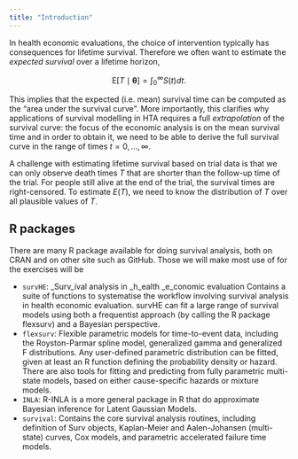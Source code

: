```yaml
---
title: "Introduction"
---
```


<!-- lifted from the RHTA survival analysis chapter -->

In health economic evaluations, the choice of intervention typically has consequences for lifetime survival. Therefore we often want to estimate the *expected survival* over a lifetime horizon,

$$
\mbox{E}[T \mid \boldsymbol{\theta}]= \int_0^\infty S(t)dt.
$$

This implies that the expected (i.e. mean) survival time can be computed as the "area under the survival curve". More importantly, this clarifies why applications of survival modelling in HTA requires a full *extrapolation* of the survival curve: the focus of the economic analysis is on the mean survival time and in order to obtain it, we need to be able to derive the full survival curve in the range of times $t = 0, \ldots, \infty$.

A challenge with estimating lifetime survival based on trial data is that we can only observe death times $T$ that are shorter than the follow-up time of the trial. For people still alive at the end of the trial, the survival times are right-censored. To estimate $E(T)$, we need to know the distribution of $T$ over all plausible values of $T$.

## R packages

There are many R package available for doing survival analysis, both on CRAN and on other site such as GitHub. Those we will make most use of for the exercises will be

-   `survHE`: \_Surv_ival analysis in \_h_ealth \_e_conomic evaluation Contains a suite of functions to systematise the workflow involving survival analysis in health economic evaluation. survHE can fit a large range of survival models using both a frequentist approach (by calling the R package flexsurv) and a Bayesian perspective.
-   `flexsurv`: Flexible parametric models for time-to-event data, including the Royston-Parmar spline model, generalized gamma and generalized F distributions. Any user-defined parametric distribution can be fitted, given at least an R function defining the probability density or hazard. There are also tools for fitting and predicting from fully parametric multi-state models, based on either cause-specific hazards or mixture models.
-   `INLA`: R-INLA is a more general package in R that do approximate Bayesian inference for Latent Gaussian Models.
-   `survival`: Contains the core survival analysis routines, including definition of Surv objects, Kaplan-Meier and Aalen-Johansen (multi-state) curves, Cox models, and parametric accelerated failure time models.
